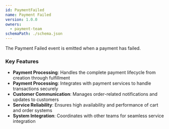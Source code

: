 ```yaml
---
id: PaymentFailed
name: Payment Failed
version: 1.0.0
owners:
  - payment-team
schemaPath: ./schema.json
---
```


The Payment Failed event is emitted when a payment has failed.

<NodeGraph />

<SchemaViewer file="schema.json" title="Schema" maxHeight="500px" />

### Key Features

- **Payment Processing**: Handles the complete payment lifecycle from creation through fulfillment
- **Payment Processing**: Integrates with payment services to handle transactions securely
- **Customer Communication**: Manages order-related notifications and updates to customers
- **Service Reliability**: Ensures high availability and performance of cart and order systems
- **System Integration**: Coordinates with other teams for seamless service integration